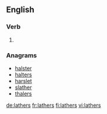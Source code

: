 ==English==

===Verb===
{{head|en}}

# {{en-third-person singular of|lather}}

===Anagrams===
* [[halster#English|halster]]
* [[halters#English|halters]]
* [[harslet#English|harslet]]
* [[slather#English|slather]]
* [[thalers#English|thalers]]

[[de:lathers]]
[[fr:lathers]]
[[fi:lathers]]
[[vi:lathers]]